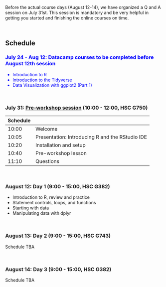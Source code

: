 <br>
<br>
<p>
Before the actual course days (August 12-14), we have organized a Q and A session on July 31st. This session is mandatory and be very helpful in getting you started and finishing the online courses on time. 

<br>
<p>


## Schedule

<font color="blue">

###  July 24 - Aug 12: Datacamp courses to be completed before August 12th session  
* Introduction to R
* Introduction to the Tidyverse
* Data Visualization with ggplot2 (Part 1)

</font>

<br>

### <b>July 31: [Pre-workshop session](./Session1.html) (10:00 - 12:00, HSC G750)</b>
Schedule |                                            
-------| ----------------------------------
10:00  | Welcome
10:05  | Presentation: Introducing R and the RStudio IDE
10:20  | Installation and setup
10:40  | Pre-workshop lesson
11:10  | Questions
    
<br>

### <b>August 12: Day 1 (9:00 - 15:00, HSC G382) </b>
* Introduction to R, review and practice
* Statement controls, loops, and functions
* Starting with data
* Manipulating data with dplyr

<br>

### <b>August 13: Day 2 (9:00 - 15:00, HSC G743)</b>
Schedule TBA

<br>

### <b>August 14: Day 3 (9:00 - 15:00, HSC G382)</b>
Schedule TBA


